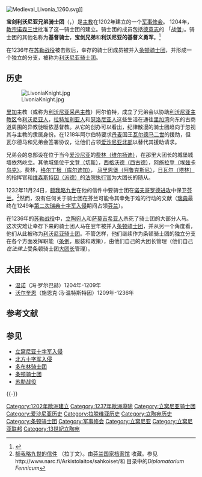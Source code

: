 {{Infobox military unit
|unit_name=宝剑利沃尼亚兄弟骑士团 (''Fratres militiæ Christi Livoniae'')
|image=[[Image:SwordBrothers.svg|100px]]  [[Image:Zakon_Kawalerów_Mieczowych_COA.svg|110px]]
|caption=1.宝剑骑士团印章<br /> 2.宝剑骑士团徽章
|dates=1204年–1237年
|country= [[旧利沃尼亚|旧利沃尼亚]]
|allegiance= [[罗马天主教会|罗马天主教会]]
|garrison=[[切斯|文登（切斯）]]，[[维尔扬迪|费林（维尔扬迪）]]，[[西古德|西格沃德（西古德）]]，[[埃兹卡乌克|阿施拉登（埃兹卡乌克）]]，[[库尔迪加|格尔丁根（库尔迪加）]]， [[阿鲁克斯尼|马里恩堡（阿鲁克斯尼）]]，[[塔林|日瓦尔（塔林）]]，[[派德|维森斯特因（派德）]] 
|battle_honours=[[利沃尼亚十字军入侵|利沃尼亚十字军入侵]]
|notable commanders=大队长[[温诺|温诺]]，大队长[[沃尔奎恩|沃尔奎恩]]
}}
[[Image:Medieval_Livonia_1260.svg|right]]]]

'''宝剑利沃尼亚兄弟骑士团'''（{{lang-la|Fratres militiæ Christi Livoniae}}，{{lang-de|Schwertbrüderorden}}）是{{le|阿尔伯特 (里加)|Albert of Riga|里加的阿尔伯特}}[[主教|主教]]在1202年建立的一个[[军事修会|军事修会]]。 1204年，[[教宗|教宗]][[依諾增爵三世|诺森三世]]批准了这一骑士团的建立。骑士团的成员包括[[德意志人|德意志]]的 「战[[修士|僧]]」。骑士团的其他名称为'''基督骑士'''，'''宝剑兄弟'''和'''利沃尼亚的基督义勇军'''。<ref>{{Cite web|title=Order of the Brothers of the Sword : German organization of knights|url=https://www.britannica.com/topic/Order-of-the-Brothers-of-the-Sword|access-date=2020-09-29|website=Encyclopedia Britannica|language=en|archive-date=2021-05-01|archive-url=https://web.archive.org/web/20210501192826/https://www.britannica.com/topic/Order-of-the-Brothers-of-the-Sword|dead-url=no}}</ref>

在1236年在[[苏勒战役|苏勒战役]]被{{le|薩莫吉西亞人|Samogitians}}击败后，幸存的骑士团成员被并入[[条顿骑士团|条顿骑士团]]，并形成一个独立的分支，被称为[[立窝尼亚骑士团|利沃尼亚骑士团]]。

== 历史 ==

[[Image:LivoniaKnight.jpg|thumb]]

[[里加|里加]]主教（或称为[[立窝尼亚|利沃尼亚]][[采邑主教|采邑主教]]）阿尔伯特，成立了兄弟会以协助[[里加主教区|利沃尼亚主教区]]令[[利沃尼亚人|利沃尼亚人]]，[[拉特加利亚人|拉特加利亚人]]和[[瑟洛尼亚人|瑟洛尼亚人]]这些生活在通往[[里加湾|里加湾]]向东的古商道周围的异教徒昄依基督教。从它的创办可以看出，纪律散漫的骑士团趋向于忽视其与主教的隶属身份。在1218年阿尔伯特要求[[丹麦|丹麦]]国王[[瓦尔德马二世|瓦尔德马二世]]的援助，但瓦尔德马和兄弟会签署协议，让他们占领[[丹属爱沙尼亚|爱沙尼亚北部]]以替代其援助请求。

兄弟会的总部设在位于当今[[爱沙尼亚|爱沙尼亚]]的[[維爾揚迪|费林（维尔扬迪）]]，在那里大团长的城堡城墙依然屹立。其他城堡位于[[切斯|文登（切斯）]]，[[西古德|西格沃德（西古德）]]，[[埃兹卡乌克|阿施拉登（埃兹卡乌克）]]。费林，[[库尔迪加|格尔丁根（库尔迪加）]]， [[阿鲁克斯尼|马里恩堡（阿鲁克斯尼）]]，[[塔林|日瓦尔（塔林）]]的指挥官和[[派德|维森斯特因（派德）]]的[[法院执行官|法院执行官]]为大团长的随从。 

1232年11月24日，[[额我略九世|额我略九世]]在他的信件中要骑士团在[[芬兰诺夫哥罗德战争|诺夫哥罗德进攻]]中保卫[[芬兰|芬兰]]。<ref>[http://193.184.161.234/DF/detail.php?id=80 额我略九世的信件] {{Wayback|url=http://193.184.161.234/DF/detail.php?id=80 |date=20070814083933 }}（拉丁文）。由[http://www.narc.fi 芬兰国家档案馆] {{Wayback|url=http://www.narc.fi/ |date=20100915000053 }}收藏。参见http://www.narc.fi/Arkistolaitos/sahkoiset/和{{dead link|date=2017年12月 |bot=InternetArchiveBot |fix-attempted=yes }} 目录中的''Diplomatarium Fennicum''</ref>然而，没有任何关于骑士团在芬兰可能令其幸免于难的行动的文献（[[瑞典|瑞典]]最终在1249年[[第二次瑞典十字军入侵|第二次瑞典十字军入侵]]期间占领[[芬兰|芬兰]]）。

在1236年的[[苏勒战役|苏勒战役]]中，[[立陶宛人|立陶宛人]]和[[萨莫吉希亚人|萨莫吉希亚人]]杀死了骑士团的大部分人马。这次灾难让幸存下来的骑士团人马在翌年被并入[[条顿骑士团|条顿骑士团]]，并从另一个角度看，他们从此被称为[[利沃尼亚骑士团|利沃尼亚骑士团]]。不管怎样，他们继续作为条顿骑士团的独立分支在各个方面发挥职能（[[修道士条例|条例]]，服装和政策），由他们自己的大团长管理（他们自己''在法律上''受条顿骑士团[[大团长|大团长]]管理）。

==大团长==
* [[温诺|温诺]]（冯·罗尔巴赫）1204年-1209年
* [[沃尔奎恩|沃尔奎恩]]（施恩克·冯·温特斯特因）1209年-1236年

==参考文献==
{{Reflist}}

== 参见 ==
* [[立窝尼亚十字军入侵|立窝尼亚十字军入侵]]
* [[北方十字军入侵|北方十字军入侵]]
* [[多布林骑士团|多布林骑士团]]
* [[条顿骑士团|条顿骑士团]]
* [[苏勒战役|苏勒战役]]

{{-}}
{{十字軍國家}}

[[Category:1202年歐洲建立|Category:1202年歐洲建立]]
[[Category:1237年歐洲廢除|Category:1237年歐洲廢除]]
[[Category:立窝尼亚骑士团|Category:立窝尼亚骑士团]]
[[Category:爱沙尼亚历史|Category:爱沙尼亚历史]]
[[Category:拉脱维亚历史|Category:拉脱维亚历史]]
[[Category:立陶宛历史|Category:立陶宛历史]]
[[Category:条顿骑士团|Category:条顿骑士团]]
[[Category:军事修会|Category:军事修会]]
[[Category:立窝尼亚|Category:立窝尼亚]]
[[Category:立窝尼亚联邦|Category:立窝尼亚联邦]]
[[Category:13世紀立陶宛|Category:13世紀立陶宛]]